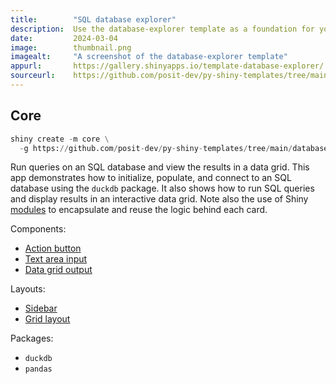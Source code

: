 ```yaml
---
title:        "SQL database explorer"
description:  Use the database-explorer template as a foundation for your next Shiny app.
date:         2024-03-04
image:        thumbnail.png
imagealt:     "A screenshot of the database-explorer template"
appurl:       https://gallery.shinyapps.io/template-database-explorer/
sourceurl:    https://github.com/posit-dev/py-shiny-templates/tree/main/database-explorer
---
```


::: {.panel-tabset .shiny-mode-tabset  group="shiny-app-mode"}
## Core
``` python
shiny create -m core \
  -g https://github.com/posit-dev/py-shiny-templates/tree/main/database-explorer
```
:::


Run queries on an SQL database and view the results in a data grid.
This app demonstrates how to initialize, populate, and connect to an SQL database using the `duckdb` package.
It also shows how to run SQL queries and display results in an interactive data grid.
Note also the use of Shiny [modules](/docs/modules.html) to encapsulate and reuse the logic behind each card.


Components:

* [Action button](/components/inputs/action-button)
* [Text area input](/components/inputs/text-area)
* [Data grid output](/components/outputs/data-grid)

Layouts:

* [Sidebar](/layouts/sidebars)
* [Grid layout](/layouts/arrange)

Packages:

* `duckdb`
* `pandas`
